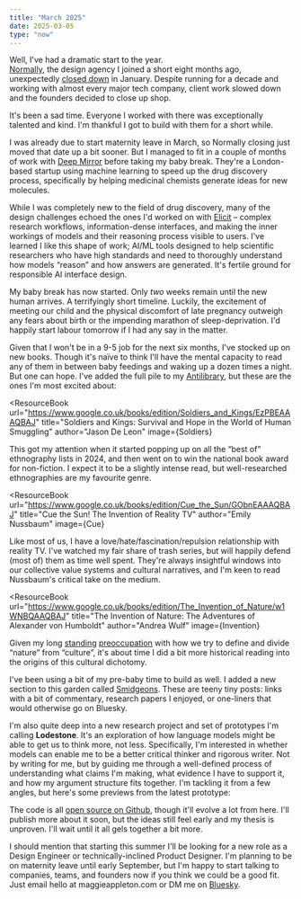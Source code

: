 ```yaml
---
title: "March 2025"
date: 2025-03-05
type: "now"
---
```



Well, I've had a dramatic start to the year.  
[Normally](https://normally.com/), the design agency I joined a short eight months ago, unexpectedly [closed down](https://www.linkedin.com/posts/normally_ai-leadership-innovation-activity-7290396641226891266-JIYQ) in January. Despite running for a decade and working with almost every major tech company, client work slowed down and the founders decided to close up shop.

It's been a sad time. Everyone I worked with there was exceptionally talented and kind. I'm thankful I got to build with them for a short while.

I was already due to start maternity leave in March, so Normally closing just moved that date up a bit sooner. But I managed to fit in a couple of months of work with [Deep Mirror](https://www.deepmirror.ai/) before taking my baby break. They're a London-based startup using machine learning to speed up the drug discovery process, specifically by helping medicinal chemists generate ideas for new molecules.

While I was completely new to the field of drug discovery, many of the design challenges echoed the ones I'd worked on with [Elicit](https://www.elicit.com/) – complex research workflows, information-dense interfaces, and making the inner workings of models and their reasoning process visible to users. I've learned I like this shape of work; AI/ML tools designed to help scientific researchers who have high standards and need to thoroughly understand how models “reason” and how answers are generated. It's fertile ground for responsible AI interface design.

My baby break has now started. Only _two_ weeks remain until the new human arrives. A terrifyingly short timeline. Luckily, the excitement of meeting our child and the physical discomfort of late pregnancy outweigh any fears about birth or the impending marathon of sleep-deprivation. I'd happily start labour tomorrow if I had any say in the matter.

Given that I won't be in a 9-5 job for the next six months, I've stocked up on new books. Though it's naïve to think I'll have the mental capacity to read any of them in between baby feedings and waking up a dozen times a night. But one can hope. I've added the full pile to my [Antilibrary](/antilibrary), but these are the ones I'm most excited about:

<ResourceBook
	url="https://www.google.co.uk/books/edition/Soldiers_and_Kings/EzPBEAAAQBAJ"
	title="Soldiers and Kings: Survival and Hope in the World of Human Smuggling"
	author="Jason De Leon"
	image={Soldiers}
>
This got my attention when it started popping up on all the “best of” ethnography lists in 2024, and then went on to win the national book award for non-fiction. I expect it to be a slightly intense read, but well-researched ethnographies are my favourite genre.
</ResourceBook>

<ResourceBook
	url="https://www.google.co.uk/books/edition/Cue_the_Sun/GObnEAAAQBAJ"
	title="Cue the Sun! The Invention of Reality TV"
	author="Emily Nussbaum"
	image={Cue}
>
Like most of us, I have a love/hate/fascination/repulsion relationship with reality TV. I've watched my fair share of trash series, but will happily defend (most of) them as time well spent. They're always insightful windows into our collective value systems and cultural narratives, and I'm keen to read Nussbaum's critical take on the medium.
</ResourceBook>

<ResourceBook
	url="https://www.google.co.uk/books/edition/The_Invention_of_Nature/w1WNBQAAQBAJ"
	title="The Invention of Nature: The Adventures of Alexander von Humboldt"
	author="Andrea Wulf"
	image={Invention}
>
Given my long [standing](/growing-a-human#all-natural-organic-granola-earth-mothering) [preoccupation](/natureculture) with how we try to define and divide “nature” from “culture”, it's about time I did a bit more historical reading into the origins of this cultural dichotomy.
</ResourceBook>

<Spacer size="xs" />

I've been using a bit of my pre-baby time to build as well. I added a new section to this garden called [Smidgeons](/smidgeons). These are teeny tiny posts: links with a bit of commentary, research papers I enjoyed, or one-liners that would otherwise go on Bluesky.

I'm also quite deep into a new research project and set of prototypes I'm calling **Lodestone**. It's an exploration of how language models might be able to get us to think more, not less. Specifically, I'm interested in whether models can enable me to be a better critical thinker and rigorous writer. Not by writing for me, but by guiding me through a well-defined process of understanding what claims I'm making, what evidence I have to support it, and how my argument structure fits together. I'm tackling it from a few angles, but here's some previews from the latest prototype:

The code is all [open source on Github](https://github.com/MaggieAppleton/lodestone), though it'll evolve a lot from here. I'll publish more about it soon, but the ideas still feel early and my thesis is unproven. I'll wait until it all gels together a bit more.

I should mention that starting this summer I'll be looking for a new role as a Design Engineer or technically-inclined Product Designer. I'm planning to be on maternity leave until early September, but I'm happy to start talking to companies, teams, and founders now if you think we could be a good fit. Just email hello at maggieappleton.com or DM me on [Bluesky](https://bsky.app/profile/maggieappleton.com).
